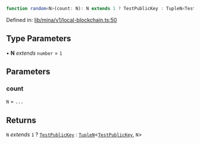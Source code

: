 ```ts
function random<N>(count: N): N extends 1 ? TestPublicKey : TupleN<TestPublicKey, N>
```

Defined in: [lib/mina/v1/local-blockchain.ts:50](https://github.com/o1-labs/o1js/blob/46b9772d07785397c4bd76a102bc9f6730d321bb/src/lib/mina/v1/local-blockchain.ts#L50)

## Type Parameters

• **N** *extends* `number` = `1`

## Parameters

### count

`N` = `...`

## Returns

`N` *extends* `1` ? [`TestPublicKey`](../../../type-aliases/TestPublicKey.mdx) : [`TupleN`](../../../../../type-aliases/TupleN.mdx)\<[`TestPublicKey`](../../../type-aliases/TestPublicKey.mdx), `N`\>
